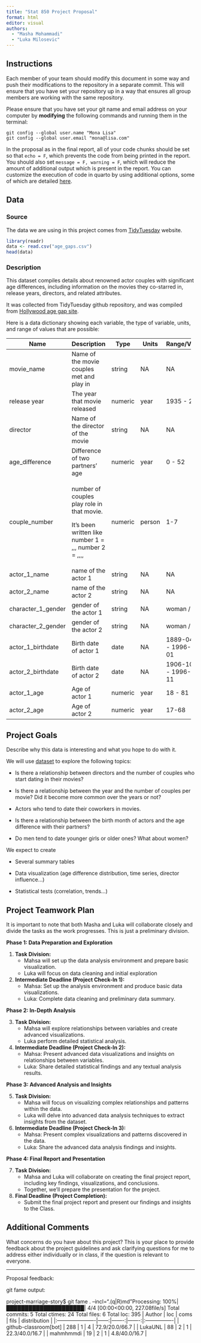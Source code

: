 ```yaml
---
title: "Stat 850 Project Proposal"
format: html
editor: visual
authors:
  - "Masha Mohammadi"
  - "Luka Milosevic"
---
```


## Instructions

Each member of your team should modify this document in some way and push their modifications to the repository in a separate commit. This will ensure that you have set your repository up in a way that ensures all group members are working with the same repository.

Please ensure that you have set your git name and email address on your computer by **modifying** the following commands and running them in the terminal:

```         
git config --global user.name "Mona Lisa"
git config --global user.email "mona@lisa.com"
```

In the proposal as in the final report, all of your code chunks should be set so that `echo = F`, which prevents the code from being printed in the report. You should also set `message = F, warning = F`, which will reduce the amount of additional output which is present in the report. You can customize the execution of code in quarto by using additional options, some of which are detailed [here](https://quarto.org/docs/computations/execution-options.html).

## Data

### Source

The data we are using in this project comes from [TidyTuesday](https://github.com/rfordatascience/tidytuesday/blob/master/data/2023/2023-02-14/age_gaps.csv) website.

```r
library(readr)
data <- read.csv("age_gaps.csv")
head(data)
```

### Description

This dataset compiles details about renowned actor couples with significant age differences, including information on the movies they co-starred in, release years, directors, and related attributes.

It was collected from TidyTuesday github repository, and was compiled from [Hollywood age gap site](https://hollywoodagegap.com/).

Here is a data dictionary showing each variable, the type of variable, units, and range of values that are possible:

+--------------------+-------------------------------------------------------+----------+----------+-------------------------+
| Name               | Description                                           | Type     | Units    | Range/Values            |
+====================+=======================================================+==========+==========+=========================+
| movie_name         | Name of the movie couples met and play in             | string   | NA       | NA                      |
+--------------------+-------------------------------------------------------+----------+----------+-------------------------+
| release year       | The year that movie released                          | numeric  | year     | 1935 - 2022             |
+--------------------+-------------------------------------------------------+----------+----------+-------------------------+
| director           | Name of the director of the movie                     | string   | NA       | NA                      |
+--------------------+-------------------------------------------------------+----------+----------+-------------------------+
| age_difference     | Difference of two partners' age                       | numeric  | year     | 0 - 52                  |
+--------------------+-------------------------------------------------------+----------+----------+-------------------------+
| couple_number      | number of couples play role in that movie.            | numeric  | person   | 1-7                     |
|                    |                                                       |          |          |                         |
|                    | It's been written like number 1 = ,,, number 2 = ,,,, |          |          |                         |
+--------------------+-------------------------------------------------------+----------+----------+-------------------------+
| actor_1_name       | name of the actor 1                                   | string   | NA       | NA                      |
+--------------------+-------------------------------------------------------+----------+----------+-------------------------+
| actor_2_name       | name of the actor 2                                   | string   | NA       | NA                      |
+--------------------+-------------------------------------------------------+----------+----------+-------------------------+
| character_1_gender | gender of the actor 1                                 | string   | NA       | woman / man             |
+--------------------+-------------------------------------------------------+----------+----------+-------------------------+
| character_2_gender | gender of the actor 2                                 | string   | NA       | woman / man             |
+--------------------+-------------------------------------------------------+----------+----------+-------------------------+
| actor_1_birthdate  | Birth date of actor 1                                 | date     | NA       | 1889-04-16 - 1996-06-01 |
+--------------------+-------------------------------------------------------+----------+----------+-------------------------+
| actor_2_birthdate  | Birth date of actor 2                                 | date     | NA       | 1906-10-06 - 1996-11-11 |
+--------------------+-------------------------------------------------------+----------+----------+-------------------------+
| actor_1_age        | Age of actor 1                                        | numeric  | year     | 18 - 81                 |
+--------------------+-------------------------------------------------------+----------+----------+-------------------------+
| actor_2_age        | Age of actor 2                                        | numeric  | year     | 17-68                   |
+--------------------+-------------------------------------------------------+----------+----------+-------------------------+

## Project Goals

Describe why this data is interesting and what you hope to do with it.

We will use [dataset](https://github.com/stat850-unl/project-marriage-story/blob/main/age_gaps.csv) to explore the following topics:

-   Is there a relationship between directors and the number of couples who start dating in their movies?

-   Is there a relationship between the year and the number of couples per movie? Did it become more common over the years or not?

-   Actors who tend to date their coworkers in movies.

-   Is there a relationship between the birth month of actors and the age difference with their partners?

-   Do men tend to date younger girls or older ones? What about women?

We expect to create

-   Several summary tables

-   Data visualization (age difference distribution, time series, director influence...)

-   Statistical tests (correlation, trends...)

## Project Teamwork Plan

It is important to note that both Masha and Luka will collaborate closely and divide the tasks as the work progresses. This is just a preliminary division.

**Phase 1: Data Preparation and Exploration**

1.  **Task Division:**
    -   Mahsa will set up the data analysis environment and prepare basic visualization.
    -   Luka will focus on data cleaning and initial exploration
2.  **Intermediate Deadline (Project Check-In 1):**
    -   Mahsa: Set up the analysis environment and produce basic data visualizations.
    -   Luka: Complete data cleaning and preliminary data summary.

**Phase 2: In-Depth Analysis**

3.  **Task Division:**
    -   Mahsa will explore relationships between variables and create advanced visualizations.
    -   Luka perform detailed statistical analysis.
4.  **Intermediate Deadline (Project Check-In 2):**
    -   Mahsa: Present advanced data visualizations and insights on relationships between variables.
    -   Luka: Share detailed statistical findings and any textual analysis results.

**Phase 3: Advanced Analysis and Insights**

5.  **Task Division:**
    -   Mahsa will focus on visualizing complex relationships and patterns within the data.
    -   Luka will delve into advanced data analysis techniques to extract insights from the dataset.
6.  **Intermediate Deadline (Project Check-In 3):**
    -   Mahsa: Present complex visualizations and patterns discovered in the data.
    -   Luka: Share the advanced data analysis findings and insights.

**Phase 4: Final Report and Presentation**

7.  **Task Division:**
    -   Mahsa and Luka will collaborate on creating the final project report, including key findings, visualizations, and conclusions.
    -   Together, we'll prepare the presentation for the project.
8.  **Final Deadline (Project Completion):**
    -   Submit the final project report and present our findings and insights to the Class.

## Additional Comments

What concerns do you have about this project? This is your place to provide feedback about the project guidelines and ask clarifying questions for me to address either individually or in class, if the question is relevant to everyone.




-----

Proposal feedback:

git fame output:

project-marriage-story$ git fame . --incl=".(q|R)md
"Processing: 100%|█████████████████████| 4/4 [00:00<00:00, 227.08file/s]
Total commits: 5
Total ctimes: 24
Total files: 6
Total loc: 395
| Author                |   loc |   coms |   fils |  distribution   |
|:----------------------|------:|-------:|-------:|:----------------|
| github-classroom[bot] |   288 |      1 |      4 | 72.9/20.0/66.7  |
| LukaUNL               |    88 |      2 |      1 | 22.3/40.0/16.7  |
| mahmhmmdi             |    19 |      2 |      1 | 4.8/40.0/16.7   |

